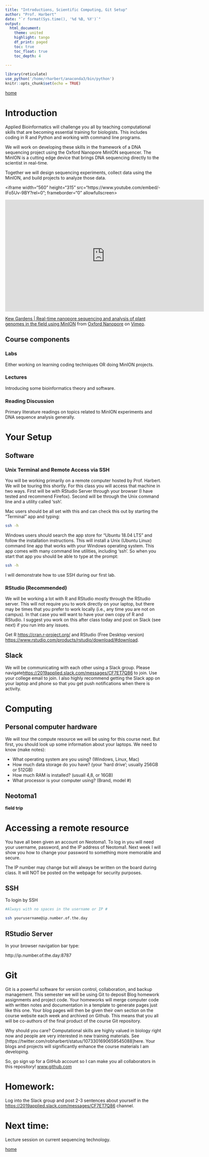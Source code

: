 ```yaml
---
title: "Introductions, Scientific Computing, Git Setup"
author: "Prof. Harbert"
date: "`r format(Sys.time(), '%d %B, %Y')`"
output: 
  html_document:
    theme: united
    highlight: tango
    df_print: paged
    toc: true
    toc_float: true
    toc_depth: 4
  
---
```



```r
library(reticulate)
use_python('/home/rharbert/anaconda3/bin/python')
knitr::opts_chunk$set(echo = TRUE)
```



[home](https://rsh249.github.io/applied_bioinformatics)


# Introduction

Applied Bioinformatics will challenge you all by teaching computational skills that are becoming essential training for biologists. This includes coding in R and Python and working with command line programs.

We will work on developing these skills in the framework of a DNA sequencing project using the Oxford Nanopore MinION sequencer. The MinION is a cutting edge device that brings DNA sequencing directly to the scientist in real-time. 

Together we will design sequencing experiments, collect data using the MinION, and build projects to analyze those data.

<div align="center">
<iframe width="560" height="315" src="https://www.youtube.com/embed/-IFo5Uv-9BY?rel=0"; frameborder="0" allowfullscreen></iframe>
</div>



<iframe src="https://player.vimeo.com/video/172339118" width="640" height="360" frameborder="0" webkitallowfullscreen mozallowfullscreen allowfullscreen></iframe>
<p><a href="https://vimeo.com/172339118">Kew Gardens | Real-time nanopore sequencing and analysis of plant genomes in the field using MinION</a> from <a href="https://vimeo.com/user5318092">Oxford Nanopore</a> on <a href="https://vimeo.com">Vimeo</a>.</p>

## Course components

### Labs

Either working on learning coding techniques OR doing MinION projects.

### Lectures

Introducing some bioinformatics theory and software.

### Reading Discussion

Primary literature readings on topics related to MinION experiments and DNA sequence analysis generally.



# Your Setup

## Software

### Unix Terminal and Remote Access via SSH

You will be working primarily on a remote computer hosted by Prof. Harbert. We will be touring this shortly. For this class you will access that machine in two ways. First will be with RStudio Server through your browser (I have tested and recommend Firefox). Second will be through the Unix command line and a utility called 'ssh'. 

Mac users should be all set with this and can check this out by starting the "Terminal" app and typing:

```bash

ssh -h

```

Windows users should search the app store for "Ubuntu 18.04 LTS" and follow the installation instructions. This will install a Unix (Ubuntu Linux) command line app that works with your Windows operating system. This app comes with many command line utilities, including 'ssh'. So when you start that app you should be able to type at the prompt:

```bash
ssh -h
```

I will demonstrate how to use SSH during our first lab.

### RStudio (Recommended)

We will be working a lot with R and RStudio mostly through the RStudio server. This will not require you to work directly on your laptop, but there may be times that you prefer to work locally (i.e., any time you are not on campus). In that case  you will want to have your own copy of R and RStudio. I suggest you work on this after class today and post on Slack (see next) if you run into any issues.

Get R [https://cran.r-project.org/](here) and RStudio (Free Desktop version) [https://www.rstudio.com/products/rstudio/download/#download](here). 

## Slack

We will be communicating with each other using a Slack group. Please navigate[https://2019applied.slack.com/messages/CF7ET7Q86](here) to join. Use your college email to join. I also highly recommend getting the Slack app on your laptop and phone so that you get push notifications when there is activity.


# Computing

## Personal computer hardware

We will tour the compute resource we will be using for this course next. But first, you should look up some information about your laptops. We need to know (make notes):

+ What operating system are you using? (Windows, Linux, Mac)
+ How much data storage do you have? (your 'hard drive'; usually 256GB or 512GB)
+ How much RAM is installed? (usuall 4,8, or 16GB)
+ What processor is your computer using? (Brand, model #)

## Neotoma1 

**field trip**

# Accessing a remote resource

You have all been given an account on Neotoma1. To log in you will need your username, password, and the IP address of Neotoma1. Next week I will show you how to change your password to something more memorable and secure.

The IP number may change but will always be written on the board during class. It will NOT be posted on the webpage for security purposes.

## SSH

To login by SSH

```bash
#Always with no spaces in the username or IP #

ssh yourusername@ip.number.of.the.day 

```

## RStudio Server

In your browser navigation bar type:

http://ip.number.of.the.day:8787

# Git

Git is a powerful software for version control, collaboration, and backup management. This semester we will be using Git to deposit Blog homework assignments and project code. Your homeworks will merge computer code with written notes and documentation in a template to generate pages just like this one. Your blog pages will then be given their own section on the course website each week and archived on Github. This means that you all will be co-authors of the final product of the course Git repository. 

Why should you care? Computational skills are highly valued in biology right now and people are very interested in new training materials. See [https://twitter.com/robharbert/status/1073301690659545088]here. Your blogs and projects will significantly enhance the course materials I am developing.

So, go sign up for a GitHub account so I can make you all collaborators in this repository! [www.github.com](www.github.com)

# Homework:

Log into the Slack group and post 2-3 sentences about yourself in the [https://2019applied.slack.com/messages/CF7ET7Q86](#introductions) channel.

# Next time:

Lecture session on current sequencing technology.



[home](https://rsh249.github.io/applied_bioinformatics)
